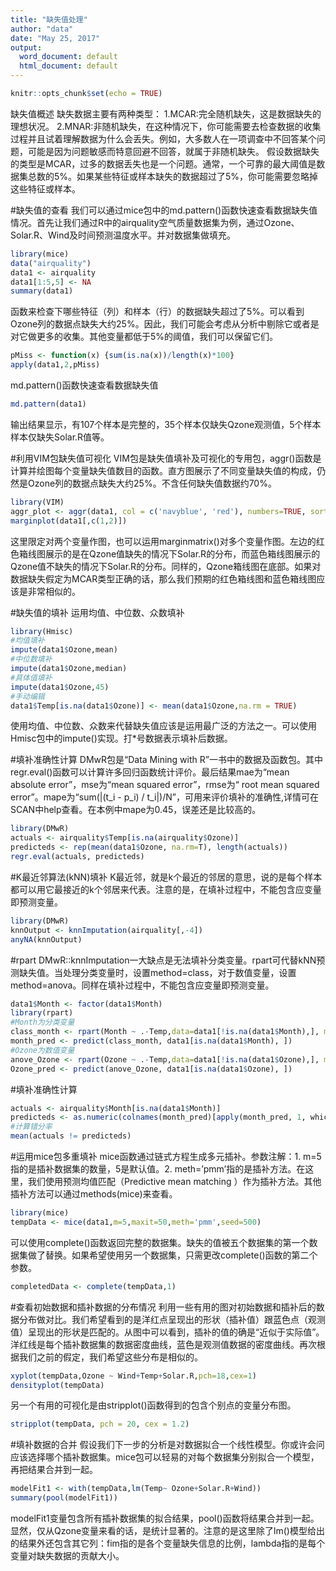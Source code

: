 ```yaml
---
title: "缺失值处理"
author: "data"
date: "May 25, 2017"
output:
  word_document: default
  html_document: default
---
```


```r
knitr::opts_chunk$set(echo = TRUE)
```
缺失值概述
缺失数据主要有两种类型：
1.MCAR:完全随机缺失，这是数据缺失的理想状况。
2.MNAR:非随机缺失，在这种情况下，你可能需要去检查数据的收集过程并且试着理解数据为什么会丢失。例如，大多数人在一项调查中不回答某个问题，可能是因为问题敏感而特意回避不回答，就属于非随机缺失。
假设数据缺失的类型是MCAR，过多的数据丢失也是一个问题。通常，一个可靠的最大阈值是数据集总数的5%。如果某些特征或样本缺失的数据超过了5%，你可能需要忽略掉这些特征或样本。

#缺失值的查看
我们可以通过mice包中的md.pattern()函数快速查看数据缺失值情况。首先让我们通过R中的airquality空气质量数据集为例，通过Ozone、Solar.R、Wind及时间预测温度水平。并对数据集做填充。

```r
library(mice)
data("airquality")
data1 <- airquality
data1[1:5,5] <- NA
summary(data1)
```

函数来检查下哪些特征（列）和样本（行）的数据缺失超过了5%。可以看到Ozone列的数据点缺失大约25%。因此，我们可能会考虑从分析中剔除它或者是对它做更多的收集。其他变量都低于5%的阈值，我们可以保留它们。
```r
pMiss <- function(x) {sum(is.na(x))/length(x)*100}
apply(data1,2,pMiss)
```

md.pattern()函数快速查看数据缺失值
```r
md.pattern(data1)
```
输出结果显示，有107个样本是完整的，35个样本仅缺失Qzone观测值，5个样本样本仅缺失Solar.R值等。

#利用VIM包缺失值可视化
VIM包是缺失值填补及可视化的专用包，aggr()函数是计算并绘图每个变量缺失值数目的函数。直方图展示了不同变量缺失值的构成，仍然是Ozone列的数据点缺失大约25%。不含任何缺失值数据约70%。
```r
library(VIM)
aggr_plot <- aggr(data1, col = c('navyblue', 'red'), numbers=TRUE, sortVars=TRUE, labels=names(data), cex.axis=.7, gap=3, ylab=c("Histogram of missing data", "Pattern"))
marginplot(data1[,c(1,2)])
```
这里限定对两个变量作图，也可以运用marginmatrix()对多个变量作图。左边的红色箱线图展示的是在Qzone值缺失的情况下Solar.R的分布，而蓝色箱线图展示的Qzone值不缺失的情况下Solar.R的分布。同样的，Qzone箱线图在底部。如果对数据缺失假定为MCAR类型正确的话，那么我们预期的红色箱线图和蓝色箱线图应该是非常相似的。

#缺失值的填补
运用均值、中位数、众数填补
```r
library(Hmisc)
#均值填补
impute(data1$Ozone,mean)
#中位数填补
impute(data1$Ozone,median)
#具体值填补
impute(data1$Ozone,45)
#手动编辑
data1$Temp[is.na(data1$Ozone)] <- mean(data1$Ozone,na.rm = TRUE)
```
使用均值、中位数、众数来代替缺失值应该是运用最广泛的方法之一。可以使用Hmisc包中的impute()实现。打*号数据表示填补后数据。

#填补准确性计算
DMwR包是“Data Mining with R”一书中的数据及函数包。其中regr.eval()函数可以计算许多回归函数统计评价。最后结果mae为“mean absolute error”，mse为“mean squared error”，rmse为“ root mean squared error”。mape为“sum(|(t_i - p_i) / t_i|)/N”，可用来评价填补的准确性,详情可在SCAN中help查看。在本例中mape为0.45，误差还是比较高的。
```r
library(DMwR)
actuals <- airquality$Temp[is.na(airquality$Ozone)]
predicteds <- rep(mean(data1$Ozone, na.rm=T), length(actuals))
regr.eval(actuals, predicteds)
```

#K最近邻算法(kNN)填补
K最近邻，就是k个最近的邻居的意思，说的是每个样本都可以用它最接近的k个邻居来代表。注意的是，在填补过程中，不能包含应变量即预测变量。
```r
library(DMwR)
knnOutput <- knnImputation(airquality[,-4])
anyNA(knnOutput)
```

#rpart
DMwR::knnImputation一大缺点是无法填补分类变量。rpart可代替kNN预测缺失值。当处理分类变量时，设置method=class，对于数值变量，设置method=anova。同样在填补过程中，不能包含应变量即预测变量。
```r
data1$Month <- factor(data1$Month)
library(rpart)
#Month为分类变量
class_month <- rpart(Month ~ .-Temp,data=data1[!is.na(data1$Month),], method="class", na.action=na.omit)
month_pred <- predict(class_month, data1[is.na(data1$Month), ])
#Ozone为数值变量
anove_Ozone <- rpart(Ozone ~ .-Temp,data=data1[!is.na(data1$Ozone),], method="anova", na.action=na.omit)
Ozone_pred <- predict(anove_Ozone, data1[is.na(data1$Ozone), ])
```

#填补准确性计算
```r
actuals <- airquality$Month[is.na(data1$Month)]
predicteds <- as.numeric(colnames(month_pred)[apply(month_pred, 1, which.max)])
#计算错分率
mean(actuals != predicteds)  
```

#运用mice包多重填补
mice函数通过链式方程生成多元插补。参数注解：1. m=5指的是插补数据集的数量，5是默认值。2. meth=’pmm’指的是插补方法。在这里，我们使用预测均值匹配（Predictive mean matching ）作为插补方法。其他插补方法可以通过methods(mice)来查看。
```r
library(mice)
tempData <- mice(data1,m=5,maxit=50,meth='pmm',seed=500)
```
可以使用complete()函数返回完整的数据集。缺失的值被五个数据集的第一个数据集做了替换。如果希望使用另一个数据集，只需更改complete()函数的第二个参数。
```r
completedData <- complete(tempData,1)
```

#查看初始数据和插补数据的分布情况
利用一些有用的图对初始数据和插补后的数据分布做对比。我们希望看到的是洋红点呈现出的形状（插补值）跟蓝色点（观测值）呈现出的形状是匹配的。从图中可以看到，插补的值的确是“近似于实际值”。洋红线是每个插补数据集的数据密度曲线，蓝色是观测值数据的密度曲线。再次根据我们之前的假定，我们希望这些分布是相似的。
```r
xyplot(tempData,Ozone ~ Wind+Temp+Solar.R,pch=18,cex=1)
densityplot(tempData)
```

另一个有用的可视化是由stripplot()函数得到的包含个别点的变量分布图。
```r
stripplot(tempData, pch = 20, cex = 1.2)
```

#填补数据的合并
假设我们下一步的分析是对数据拟合一个线性模型。你或许会问应该选择哪个插补数据集。mice包可以轻易的对每个数据集分别拟合一个模型，再把结果合并到一起。
```r
modelFit1 <- with(tempData,lm(Temp~ Ozone+Solar.R+Wind))
summary(pool(modelFit1))
```

modelFit1变量包含所有插补数据集的拟合结果，pool()函数将结果合并到一起。显然，仅从Qzone变量来看的话，是统计显著的。注意的是这里除了lm()模型给出的结果外还包含其它列：fim指的是各个变量缺失信息的比例，lambda指的是每个变量对缺失数据的贡献大小。